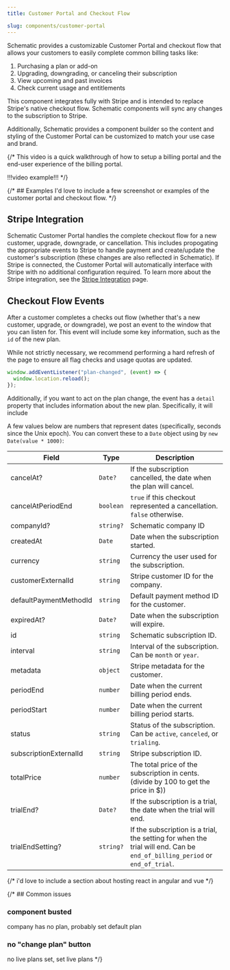 ```yaml
---
title: Customer Portal and Checkout Flow

slug: components/customer-portal
---
```


Schematic provides a customizable Customer Portal and checkout flow that allows your customers to easily complete common billing tasks like:
1. Purchasing a plan or add-on
2. Upgrading, downgrading, or canceling their subscription
3. View upcoming and past invoices
4. Check current usage and entitlements

This component integrates fully with Stripe and is intended to replace Stripe's native checkout flow. Schematic components will sync any changes to the subscription to Stripe.

Additionally, Schematic provides a component builder so the content and styling of the Customer Portal can be customized to match your use case and brand.

{/* This video is a quick walkthrough of how to setup a billing portal and the end-user experience of the billing portal.

!!!video example!!! */}

{/* ## Examples
I'd love to include a few screenshot or examples of the customer portal and checkout flow.
*/}

## Stripe Integration

Schematic Customer Portal handles the complete checkout flow for a new customer, upgrade, downgrade, or cancellation. This includes propogating the appropriate events to Stripe to handle payment and create/update the customer's subscription (these changes are also reflected in Schematic). If Stripe is connected, the Customer Portal will automatically interface with Stripe with no additional configuration required. To learn more about the Stripe integration, see the [Stripe Integration](/integrations/stripe) page. 

## Checkout Flow Events

After a customer completes a checks out flow (whether that's a new customer, upgrade, or downgrade), we post an event to the window that you can listen for. This event will include some key information, such as the `id` of the new plan. 

While not strictly necessary, we recommend performing a hard refresh of the page to ensure all flag checks and usage quotas are updated.

```javascript
window.addEventListener("plan-changed", (event) => {
  window.location.reload();
});
```

Additionally, if you want to act on the plan change, the event has a `detail` property that includes information about the new plan. Specifically, it will include

A few values below are numbers that represent dates (specifically, seconds since the Unix epoch). You can convert these to a `Date` object using by `new Date(value * 1000)`:

| Field | Type | Description |
| --- | --- | --- |
| cancelAt? | `Date?` | If the subscription cancelled, the date when the plan will cancel. |
| cancelAtPeriodEnd | `boolean` | `true` if this checkout represented a cancellation. `false` otherwise. |
| companyId? | `string?` | Schematic company ID |
| createdAt | `Date` | Date when the subscription started. |
| currency | `string` | Currency the user used for the subscription. |
| customerExternalId | `string` | Stripe customer ID for the company. |
| defaultPaymentMethodId | `string` | Default payment method ID for the customer. |
| expiredAt? | `Date?` | Date when the subscription will expire. |
| id | `string` | Schematic subscription ID. |
| interval | `string` | Interval of the subscription. Can be `month` or `year`. |
| metadata | `object` | Stripe metadata for the customer. |
| periodEnd | `number` | Date when the current billing period ends. |
| periodStart | `number` | Date when the current billing period starts. |
| status | `string` | Status of the subscription. Can be `active`, `canceled`, or `trialing`. |
| subscriptionExternalId | `string` | Stripe subscription ID. |
| totalPrice | `number` | The total price of the subscription in cents. (divide by 100 to get the price in $))|
| trialEnd? | `Date?` | If the subscription is a trial, the date when the trial will end. |
| trialEndSetting? | `string?` | If the subscription is a trial, the setting for when the trial will end. Can be `end_of_billing_period` or `end_of_trial`. |


{/*
i'd love to include a section about hosting react in angular and vue
*/}

{/* ## Common issues

### component busted

company has no plan, probably set default plan

### no "change plan" button

no live plans set, set live plans */}